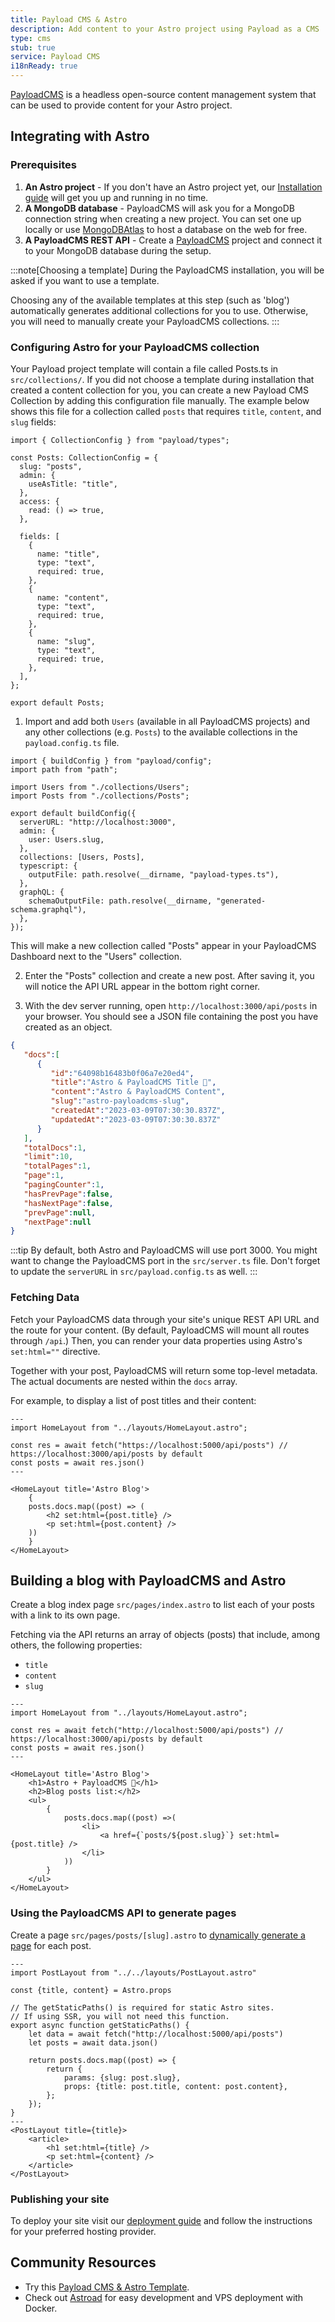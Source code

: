```yaml
---
title: Payload CMS & Astro
description: Add content to your Astro project using Payload as a CMS
type: cms
stub: true
service: Payload CMS
i18nReady: true
---
```


[PayloadCMS](https://payloadcms.com/) is a headless open-source content management system that can be used to provide content for your Astro project.

## Integrating with Astro

### Prerequisites


1. **An Astro project** - If you don't have an Astro project yet, our [Installation guide](/en/install/auto/) will get you up and running in no time.
2. **A MongoDB database** - PayloadCMS will ask you for a MongoDB connection string when creating a new project. You can set one up locally or use [MongoDBAtlas](https://www.mongodb.com/) to host a database on the web for free.
3. **A PayloadCMS REST API** - Create a [PayloadCMS](https://payloadcms.com/docs/getting-started/installation) project and connect it to your MongoDB database during the setup.

:::note[Choosing a template]
During the PayloadCMS installation, you will be asked if you want to use a template.

Choosing any of the available templates at this step (such as 'blog') automatically generates additional collections for you to use. Otherwise, you will need to manually create your PayloadCMS collections.
:::

### Configuring Astro for your PayloadCMS collection

Your Payload project template will contain a file called Posts.ts in `src/collections/`. If you did not choose a template during installation that created a content collection for you, you can create a new Payload CMS Collection by adding this configuration file manually. The example below shows this file for a collection called `posts` that requires `title`, `content`, and `slug` fields:


```astro title="src/collections/Posts.ts"
import { CollectionConfig } from "payload/types";

const Posts: CollectionConfig = {
  slug: "posts",
  admin: {
    useAsTitle: "title",
  },
  access: {
    read: () => true,
  },

  fields: [
    {
      name: "title",
      type: "text",
      required: true,
    },
    {
      name: "content",
      type: "text",
      required: true,
    },
    {
      name: "slug",
      type: "text",
      required: true,
    },
  ],
};

export default Posts;
```

1. Import and add both `Users` (available in all PayloadCMS projects) and any other collections (e.g. `Posts`) to the available collections in the `payload.config.ts` file.

```astro title="src/payload.config.ts" ins={4, 5, 12}
import { buildConfig } from "payload/config";
import path from "path";

import Users from "./collections/Users";
import Posts from "./collections/Posts";

export default buildConfig({
  serverURL: "http://localhost:3000",
  admin: {
    user: Users.slug,
  },
  collections: [Users, Posts],
  typescript: {
    outputFile: path.resolve(__dirname, "payload-types.ts"),
  },
  graphQL: {
    schemaOutputFile: path.resolve(__dirname, "generated-schema.graphql"),
  },
});
```

This will make a new collection called "Posts" appear in your PayloadCMS Dashboard next to the "Users" collection. 

2. Enter the "Posts" collection and create a new post. After saving it, you will notice the API URL appear in the bottom right corner.

3. With the dev server running, open `http://localhost:3000/api/posts` in your browser. You should see a JSON file containing the post you have created as an object.

```json
{
   "docs":[
      {
         "id":"64098b16483b0f06a7e20ed4",
         "title":"Astro & PayloadCMS Title 🚀",
         "content":"Astro & PayloadCMS Content",
         "slug":"astro-payloadcms-slug",
         "createdAt":"2023-03-09T07:30:30.837Z",
         "updatedAt":"2023-03-09T07:30:30.837Z"
      }
   ],
   "totalDocs":1,
   "limit":10,
   "totalPages":1,
   "page":1,
   "pagingCounter":1,
   "hasPrevPage":false,
   "hasNextPage":false,
   "prevPage":null,
   "nextPage":null
}
```

:::tip
By default, both Astro and PayloadCMS will use port 3000. You might want to change the PayloadCMS port in the `src/server.ts` file. Don't forget to update the `serverURL` in `src/payload.config.ts` as well.
:::

### Fetching Data

Fetch your PayloadCMS data through your site's unique REST API URL and the route for your content. (By default, PayloadCMS will mount all routes through `/api`.) Then, you can render your data properties using Astro's `set:html=""` directive.

Together with your post, PayloadCMS will return some top-level metadata. The actual documents are nested within the `docs` array.

For example, to display a list of post titles and their content:

```astro title="src/pages/index.astro"
---
import HomeLayout from "../layouts/HomeLayout.astro";

const res = await fetch("https://localhost:5000/api/posts") // https://localhost:3000/api/posts by default
const posts = await res.json()
---

<HomeLayout title='Astro Blog'>
	{
    posts.docs.map((post) => (
        <h2 set:html={post.title} />
        <p set:html={post.content} />
    ))
	}
</HomeLayout>
```

## Building a blog with PayloadCMS and Astro

Create a blog index page `src/pages/index.astro` to list each of your posts with a link to its own page.

Fetching via the API returns an array of objects (posts) that include, among others, the following properties:

- `title`
- `content`
- `slug`

```astro title="src/pages/index.astro"
---
import HomeLayout from "../layouts/HomeLayout.astro";

const res = await fetch("http://localhost:5000/api/posts") // https://localhost:3000/api/posts by default
const posts = await res.json()
---

<HomeLayout title='Astro Blog'>
	<h1>Astro + PayloadCMS 🚀</h1>
	<h2>Blog posts list:</h2>
	<ul>
		{
			posts.docs.map((post) =>(
				<li>
					<a href={`posts/${post.slug}`} set:html={post.title} />
				</li>
			))
		}
	</ul>
</HomeLayout>
```

### Using the PayloadCMS API to generate pages

Create a page `src/pages/posts/[slug].astro` to [dynamically generate a page](/en/core-concepts/routing/#dynamic-routes) for each post.

```astro title="src/pages/posts/[slug].astro"
---
import PostLayout from "../../layouts/PostLayout.astro"

const {title, content} = Astro.props

// The getStaticPaths() is required for static Astro sites.
// If using SSR, you will not need this function.
export async function getStaticPaths() {
    let data = await fetch("http://localhost:5000/api/posts")
    let posts = await data.json()

    return posts.docs.map((post) => {
        return {
            params: {slug: post.slug},
            props: {title: post.title, content: post.content},
        };
    });
} 
---
<PostLayout title={title}>
    <article>
        <h1 set:html={title} />
        <p set:html={content} />
    </article>
</PostLayout>
```

### Publishing your site

To deploy your site visit our [deployment guide](/en/guides/deploy/) and follow the instructions for your preferred hosting provider.


## Community Resources 

- Try this [Payload CMS & Astro Template](https://github.com/Lambdo-Labs/payloadcms-astro-template).
- Check out [Astroad](https://github.com/mooxl/astroad) for easy development and VPS deployment with Docker.

